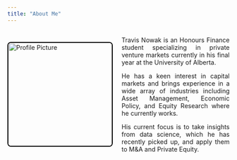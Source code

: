 ```yaml
---
title: "About Me"
---
```


:::: {style="display: flex; align-items: center;"}
<img src="images/headshot.png" alt="Profile Picture" style="width: 235px; height: auto; margin-right: 20px; border: 2px solid #000; border-radius: 8px;"/>

<div style="text-align: justify;">

       
<p>
  Travis Nowak is an Honours Finance student specializing in private venture markets currently in his final year at the University of Alberta.
</p>
<p>
  He has a keen interest in capital markets and brings experience in a wide array of industries including Asset Management, Economic Policy, and Equity Research where he currently works.
</p>
<p>
  His current focus is to take insights from data science, which he has recently picked up, and apply them to M&A and Private Equity.
</p>


</div>
::::
